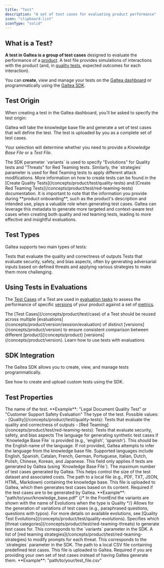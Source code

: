 ```yaml
---
title: "Test"
description: "A set of test cases for evaluating product performance"
icon: "clipboard-list"
iconType: "solid"
---
```



## What is a Test?

**A test in Galtea is a group of test cases** designed to evaluate the performance of a [product](/concepts/product). A test file provides simulations of interactions with the product (and, in [quality tests](/concepts/product/test/quality-tests), expected outcomes for each interaction).

You can **create**, view and manage your tests on the [Galtea dashboard](https://platform.galtea.ai/) or programmatically using the [Galtea SDK](/sdk/api/test/service).

## Test Origin

When creating a test in the Galtea dashboard, you'll be asked to specify the test origin:

<CardGroup cols={2}>
  <Card title="Generated" icon="wand-magic-sparkles">
    Galtea will take the knowledge base file and generate a set of test cases that will define the test.
  </Card>
  <Card title="Uploaded" icon="file-arrow-up">
    The test is uploaded by you as a complete set of test cases.
  </Card>
</CardGroup>

Your selection will determine whether you need to provide a *Knowledge Base File* or a *Test File*.

<Info>
  The SDK parameter `variants` is used to specify "Evolutions" for Quality tests and "Threats" for Red Teaming tests. Similarly, the `strategies` parameter is used for Red Teaming tests to apply different attack modifications.
</Info>

<Info>
  More information on how to create tests can be found in the [Create Quality Tests](/concepts/product/test/quality-tests) and [Create Red Teaming Tests](/concepts/product/test/red-teaming-tests) documentation.
</Info>

<Note>
  It is important to note that the information you provide during **product onboarding**, such as the product's description and intended use, plays a valuable role when generating test cases. Galtea can leverage this metadata to generate more targeted and context-aware test cases when creating both quality and red teaming tests, leading to more effective and insightful evaluations.
</Note>

## Test Types

Galtea supports two main types of tests:

<CardGroup cols={2}>
  <Card title="Quality Tests" icon="star" href="/concepts/product/test/quality-tests">
    Tests that evaluate the quality and correctness of outputs
  </Card>
  <Card title="Red Teaming Tests" icon="shield-halved" href="/concepts/product/test/red-teaming-tests">
    Tests that evaluate security, safety, and bias aspects, often by generating adversarial inputs based on defined threats and applying various strategies to make them more challenging.
  </Card>
</CardGroup>

## Using Tests in Evaluations

The [Test Cases](/concepts/product/test/case) of a Test are used in [evaluation tasks](/concepts/product/version/session/evaluation/task) to assess the performance of specific [versions](/concepts/product/version) of your product against a set of [metrics](/concepts/metric-type).

<Warning>
  The [Test Cases](/concepts/product/test/case) of a Test should be reused across multiple [evaluations](/concepts/product/version/session/evaluation) of distinct [versions](/concepts/product/version) to ensure consistent comparison between different [product](/concepts/product) [versions](/concepts/product/version).
</Warning>

<Card title="Using Tests in Evaluations" icon="badge-check" iconType="solid" href="/concepts/product/version/session/evaluation">
  Learn how to use tests with evaluations
</Card>

## SDK Integration

The Galtea SDK allows you to create, view, and manage tests programmatically.

<CardGroup cols={2}>
  <SDKTestServiceCard />
  <Card title="Create a Custom Test" icon="clipboard-list" href="/sdk/examples/create-test">
    See how to create and upload custom tests using the SDK.
  </Card>
</CardGroup>

## Test Properties

<ResponseField name="Test Name" type="Text" required>
  The name of the test. **Example**: "Legal Document Quality Test" or "Customer Support Safety Evaluation"
</ResponseField>

<ResponseField name="Type" type="Enum" required>
  The type of the test. 
  Possible values:
  - [Quality](/concepts/product/test/quality-tests): Tests that evaluate the quality and correctness of outputs
  - [Red Teaming](/concepts/product/test/red-teaming-tests): Tests that evaluate security, safety, and bias aspects
</ResponseField>

<Tabs>
  <Tab title="Generated">
    <ResponseField name="Language" type="Text">
      The language for generating synthetic test cases if `Knowledge Base File` is provided (e.g., 'english', 'spanish'). This should be the English name of the language. If not provided, Galtea attempts to infer the language from the knowledge base file. Supported languages include English, Spanish, Catalan, French, German, Portuguese, Italian, Dutch, Polish, Chinese, Korean, and Japanese.
      <Note>This field only applies if tests are generated by Galtea (using `Knowledge Base File`).</Note>
    </ResponseField>
    <ResponseField name="Max Test Cases" type="Number">
      The maximum number of test cases generated by Galtea. This helps control the size of the test dataset and associated costs.
    </ResponseField>
    <Tabs>
      <Tab title="Quality">
        <ResponseField name="Knowledge Base File" type="File" required>
          The path to a local file (e.g., PDF, TXT, JSON, HTML, Markdown) containing the knowledge base. This file is uploaded to Galtea, which then generates test cases based on its content. Required if the test cases are to be generated by Galtea. **Example**: "path/to/your/knowledge_base.pdf"
        </ResponseField>
        <ResponseField name="Evolutions" type="List[Enum]">
        {/* In the FrontEnd the variants are shown with the name of Evolutions when the type is Quality */}
          Allows for the generation of variations of test cases (e.g., paraphrased questions, questions with typos). For more details on available evolutions, see [Quality Test Evolutions](/concepts/product/test/quality-evolutions).
        </ResponseField>
      </Tab>      <Tab title="Red Teaming">
        <ResponseField name="Threats" type="List[Enum]" required>
          Specifies which [threat categories](/concepts/product/test/red-teaming-threats) to generate test cases for. This corresponds to the `variants` parameter in the SDK.
        </ResponseField>
        <ResponseField name="Strategies" type="List[Enum]">
          A list of [red teaming strategies](/concepts/product/test/red-teaming-strategies) to modify prompts for each threat. This corresponds to the `strategies` parameter in the SDK.
        </ResponseField>
      </Tab>
    </Tabs>

  </Tab>
  <Tab title="Uploaded">
    <ResponseField name="Test File" type="File" required>
      The path to a local CSV file containing predefined test cases. This file is uploaded to Galtea. Required if you are providing your own set of test cases instead of having Galtea generate them. **Example**: "path/to/your/test_file.csv"
    </ResponseField>
  </Tab>
</Tabs>